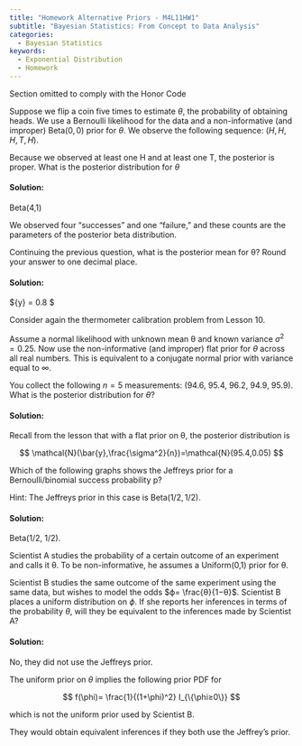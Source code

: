 ```yaml
---
title: "Homework Alternative Priors - M4L11HW1"
subtitle: "Bayesian Statistics: From Concept to Data Analysis"
categories:
  - Bayesian Statistics
keywords:
  - Exponential Distribution
  - Homework
---
```


::::: {.content-visible unless-profile="HC"}

::: {.callout-caution}
Section omitted to comply with the Honor Code
:::

:::::

::::: {.content-hidden unless-profile="HC"} 


::: {#exr-alt-priors-1}
Suppose we flip a coin five times to estimate $\theta$, the probability of obtaining heads. We use a Bernoulli likelihood for the data and a non-informative (and improper) $\mathrm{Beta}(0,0)$ prior for $\theta$. We observe the following sequence: $(H, H, H, T, H)$.

Because we observed at least one H and at least one T, the posterior is proper. What is the posterior distribution for $\theta$
:::

::: {.solution .callout-tip collapse="true"}
#### Solution:


Beta(4,1)

We observed four "successes" and one "failure," and these counts are the parameters of the posterior beta distribution.
:::

::: {#exr-alt-priors-2}
Continuing the previous question, what is the posterior mean for θ? Round your answer to one decimal place.
:::

::: {.solution .callout-tip collapse="true"}
#### Solution:


$\bar{y} = 0.8 $
:::

::: {#exr-alt-priors-3}
Consider again the thermometer calibration problem from Lesson 10.

Assume a normal likelihood with unknown mean θ and known variance $\sigma^2=0.25$. Now use the non-informative (and improper) flat prior for $\theta$ across all real numbers. This is equivalent to a conjugate normal prior with variance equal to $\infty$.

You collect the following $n=5$ measurements: (94.6, 95.4, 96.2, 94.9, 95.9). What is the posterior distribution for $\theta$?
:::

::: {.solution .callout-tip collapse="true"}
#### Solution:


Recall from the lesson that with a flat prior on θ, the posterior distribution is

$$
\mathcal{N}(\bar{y},\frac{\sigma^2}{n})=\mathcal{N}(95.4,0.05)
$$
:::

::: {#exr-alt-priors-4}
Which of the following graphs shows the Jeffreys prior for a Bernoulli/binomial success probability p?

Hint: The Jeffreys prior in this case is $\mathrm{Beta}(1/2, 1/2)$.
:::

::: {.solution .callout-tip collapse="true"}
#### Solution:


Beta(1/2, 1/2).
:::

::: {#exr-alt-priors-5}
Scientist A studies the probability of a certain outcome of an experiment and calls it θ. To be non-informative, he assumes a Uniform(0,1) prior for θ.

Scientist B studies the same outcome of the same experiment using the same data, but wishes to model the odds $ϕ= \frac{θ}{1−θ}$. Scientist B places a uniform distribution on $ϕ$. If she reports her inferences in terms of the probability $\theta$, will they be equivalent to the inferences made by Scientist A?
:::

::: {.solution .callout-tip collapse="true"}
#### Solution:


No, they did not use the Jeffreys prior.

The uniform prior on $\theta$ implies the following prior PDF for

$$
f(\phi)= \frac{1}{(1+\phi)^2} I_{\{\phi≥0\}}
$$

​which is not the uniform prior used by Scientist B.

They would obtain equivalent inferences if they both use the Jeffrey's prior.
:::

:::::